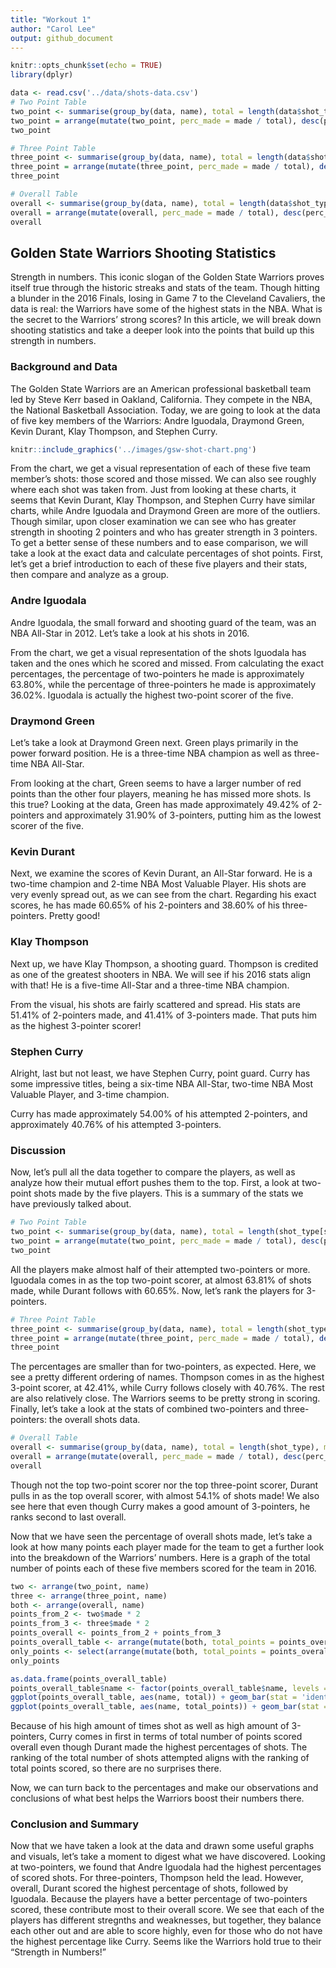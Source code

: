 ```yaml
---
title: "Workout 1"
author: "Carol Lee"
output: github_document
---
```


```r
knitr::opts_chunk$set(echo = TRUE)
library(dplyr)
```

```r
data <- read.csv('../data/shots-data.csv')
# Two Point Table
two_point <- summarise(group_by(data, name), total = length(data$shot_type[shot_type == '2PT Field Goal']), made = length(data$shot_type[shot_type == '2PT Field Goal' & shot_made_flag == 'shot_yes']))
two_point = arrange(mutate(two_point, perc_made = made / total), desc(perc_made))
two_point

# Three Point Table
three_point <- summarise(group_by(data, name), total = length(data$shot_type[shot_type == '3PT Field Goal']), made = length(data$shot_type[shot_type == '3PT Field Goal' & shot_made_flag == 'shot_yes']))
three_point = arrange(mutate(three_point, perc_made = made / total), desc(perc_made))
three_point

# Overall Table
overall <- summarise(group_by(data, name), total = length(data$shot_type), made = length(data$shot_type[shot_made_flag == 'shot_yes']))
overall = arrange(mutate(overall, perc_made = made / total), desc(perc_made))
overall
```

## Golden State Warriors Shooting Statistics

Strength in numbers. This iconic slogan of the Golden State Warriors proves itself true through the historic streaks and stats of the team. Though hitting a blunder in the 2016 Finals, losing in Game 7 to the Cleveland Cavaliers, the data is real: the Warriors have some of the highest stats in the NBA. What is the secret to the Warriors' strong scores? In this article, we will break down shooting statistics and take a deeper look into the points that build up this strength in numbers.

### Background and Data

The Golden State Warriors are an American professional basketball team led by Steve Kerr based in Oakland, California. They compete in the NBA, the National Basketball Association. Today, we are going to look at the data of five key members of the Warriors: Andre Iguodala, Draymond Green, Kevin Durant, Klay Thompson, and Stephen Curry.

```r
knitr::include_graphics('../images/gsw-shot-chart.png')
```

From the chart, we get a visual representation of each of these five team member's shots: those scored and those missed. We can also see roughly where each shot was taken from. Just from looking at these charts, it seems that Kevin Durant, Klay Thompson, and Stephen Curry have similar charts, while Andre Iguodala and Draymond Green are more of the outliers. Though similar, upon closer examination we can see who has greater strength in shooting 2 pointers and who has greater strength in 3 pointers. To get a better sense of these numbers and to ease comparison, we will take a look at the exact data and calculate percentages of shot points. First, let's get a brief introduction to each of these five players and their stats, then compare and analyze as a group.

### Andre Iguodala

Andre Iguodala, the small forward and shooting guard of the team, was an NBA All-Star in 2012. Let's take a look at his shots in 2016.

From the chart, we get a visual representation of the shots Iguodala has taken and the ones which he scored and missed. From calculating the exact percentages, the percentage of two-pointers he made is approximately 63.80%, while the percentage of three-pointers he made is approximately 36.02%. Iguodala is actually the highest two-point scorer of the five. 

### Draymond Green
Let's take a look at Draymond Green next. Green plays primarily in the power forward position. He is a three-time NBA champion as well as three-time NBA All-Star. 

From looking at the chart, Green seems to have a larger number of red points than the other four players, meaning he has missed more shots. Is this true? Looking at the data, Green has made approximately 49.42% of 2-pointers and approximately 31.90% of 3-pointers, putting him as the lowest scorer of the five.

### Kevin Durant
Next, we examine the scores of Kevin Durant, an All-Star forward. He is a two-time champion and 2-time NBA Most Valuable Player. His shots are very evenly spread out, as we can see from the chart. Regarding his exact scores, he has made 60.65% of his 2-pointers and 38.60% of his three-pointers. Pretty good!

### Klay Thompson
Next up, we have Klay Thompson, a shooting guard. Thompson is credited as one of the greatest shooters in NBA. We will see if his 2016 stats align with that! He is a five-time All-Star and a three-time NBA champion.

From the visual, his shots are fairly scattered and spread. His stats are 51.41% of 2-pointers made, and 41.41% of 3-pointers made. That puts him as the highest 3-pointer scorer!

### Stephen Curry
Alright, last but not least, we have Stephen Curry, point guard. Curry has some impressive titles, being a six-time NBA All-Star, two-time NBA Most Valuable Player, and 3-time champion.

Curry has made approximately 54.00% of his attempted 2-pointers, and approximately 40.76% of his attempted 3-pointers.

### Discussion
Now, let's pull all the data together to compare the players, as well as analyze how their mutual effort pushes them to the top. First, a look at two-point shots made by the five players. This is a summary of the stats we have previously talked about.
```r
# Two Point Table
two_point <- summarise(group_by(data, name), total = length(shot_type[shot_type == '2PT Field Goal']), made = length(shot_type[shot_type == '2PT Field Goal' & shot_made_flag == 'shot_yes']))
two_point = arrange(mutate(two_point, perc_made = made / total), desc(perc_made))
two_point
```
All the players make almost half of their attempted two-pointers or more. Iguodala comes in as the top two-point scorer, at almost 63.81% of shots made, while Durant follows with 60.65%. Now, let's rank the players for 3-pointers.
```r
# Three Point Table
three_point <- summarise(group_by(data, name), total = length(shot_type[shot_type == '3PT Field Goal']), made = length(shot_type[shot_type == '3PT Field Goal' & shot_made_flag == 'shot_yes']))
three_point = arrange(mutate(three_point, perc_made = made / total), desc(perc_made))
three_point
```
The percentages are smaller than for two-pointers, as expected. Here, we see a pretty different ordering of names. Thompson comes in as the highest 3-point scorer, at 42.41%, while Curry follows closely with 40.76%. The rest are also relatively close. The Warriors seems to be pretty strong in scoring. Finally, let's take a look at the stats of combined two-pointers and three-pointers: the overall shots data.

```r
# Overall Table
overall <- summarise(group_by(data, name), total = length(shot_type), made = length(shot_type[shot_made_flag == 'shot_yes']))
overall = arrange(mutate(overall, perc_made = made / total), desc(perc_made))
overall
```
Though not the top two-point scorer nor the top three-point scorer, Durant pulls in as the top overall scorer, with almost 54.1% of shots made! We also see here that even though Curry makes a good amount of 3-pointers, he ranks second to last overall. 

Now that we have seen the percentage of overall shots made, let's take a look at how many points each player made for the team to get a further look into the breakdown of the Warriors' numbers. Here is a graph of the total number of points each of these five members scored for the team in 2016.
```r
two <- arrange(two_point, name)
three <- arrange(three_point, name)
both <- arrange(overall, name)
points_from_2 <- two$made * 2
points_from_3 <- three$made * 2
points_overall <- points_from_2 + points_from_3
points_overall_table <- arrange(mutate(both, total_points = points_overall), desc(points_overall))
only_points <- select(arrange(mutate(both, total_points = points_overall), desc(points_overall)), name, total_points)
only_points
```
```r
as.data.frame(points_overall_table)
points_overall_table$name <- factor(points_overall_table$name, levels = points_overall_table$name[order(points_overall_table$total_points)])
ggplot(points_overall_table, aes(name, total)) + geom_bar(stat = 'identity') + coord_flip() + xlab('Player') + ylab('Total Shots') + ggtitle('Total Shots Attempted (2016)')
ggplot(points_overall_table, aes(name, total_points)) + geom_bar(stat = 'identity') + coord_flip() + xlab('Player') + ylab('Total Points Scored') + ggtitle('Total Points Scored (2016)')
```

Because of his high amount of times shot as well as high amount of 3-pointers, Curry comes in first in terms of total number of points scored overall even though Durant made the highest percentages of shots. The ranking of the total number of shots attempted aligns with the ranking of total points scored, so there are no surprises there. 

Now, we can turn back to the percentages and make our observations and conclusions of what best helps the Warriors boost their numbers there.

### Conclusion and Summary
Now that we have taken a look at the data and drawn some useful graphs and visuals, let's take a moment to digest what we have discovered. Looking at two-pointers, we found that Andre Iguodala had the highest percentages of scored shots. For three-pointers, Thompson held the lead. However, overall, Durant scored the highest percentage of shots, followed by Iguodala. Because the players have a better percentage of two-pointers scored, these contribute most to their overall score. We see that each of the players has different stregnths and weaknesses, but together, they balance each other out and are able to score highly, even for those who do not have the highest percentage like Curry. Seems like the Warriors hold true to their "Strength in Numbers!"


